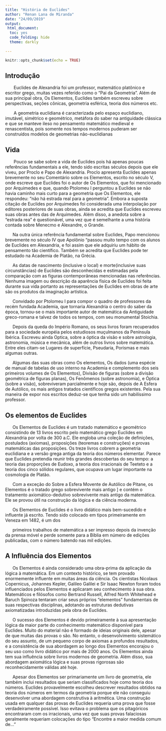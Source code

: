 ```yaml
---
title: "História de Euclides"
author: "Renan Lana de Miranda"
date: "24/09/2019"
output: 
 html_document:
  toc: yes
  code_folding: hide
  theme: darkly
 
---
```


```r
knitr::opts_chunk$set(echo = TRUE)
```

<p style="text-align: justify;">
<!--como colocar link e pular linhas-->

</p>
## **Introdução** 
&#160;&#160;&#160;&#160;&#160;&#160;
Euclides de Alexandria foi um professor, matemático platônico e escritor grego, muitas vezes referido como o "Pai da Geometria". Além de sua principal obra, Os Elementos, Euclides também escreveu sobre perspectivas, seções cônicas, geometria esférica, teoria dos números etc.
<p>
&#160;&#160;&#160;&#160;&#160;&#160;
A geometria euclidiana é caracterizada pelo espaço euclidiano, imutável, simétrico e geométrico, metáfora do saber na antiguidade clássica e que se manteve ileso no pensamento matemático medieval e renascentista, pois somente nos tempos modernos puderam ser construídos modelos de geometrias não-euclidianas
<p>
## **Vida**
&nbsp;&nbsp;&nbsp;&nbsp;&nbsp;&nbsp;
Pouco se sabe sobre a vida de Euclides pois há apenas poucas referências fundamentais a ele, tendo sido escritas séculos depois que ele viveu, por Proclo e Papo de Alexandria. Proclo apresenta Euclides apenas brevemente no seu Comentário sobre os Elementos, escrito no século V, onde escreve que Euclides foi o autor de Os Elementos, que foi mencionado por Arquimedes e que, quando Ptolomeu I perguntou a Euclides se não havia caminho mais curto para a geometria que Os Elementos, ele respondeu: "não há estrada real para a geometria". Embora a suposta citação de Euclides por Arquimedes foi considerada uma interpolação por editores posteriores de suas obras, ainda se acredita que Euclides escreveu suas obras antes das de Arquimedes. Além disso, a anedota sobre a "estrada rea" é questionável, uma vez que é semelhante a uma história contada sobre Menecmo e Alexandre, o Grande.
<p>
&#160;&#160;&#160;&#160;&#160;
Na outra única referência fundamental sobre Euclides, Papo mencionou brevemente no século IV que Apolônio "passou muito tempo com os alunos de Euclides em Alexandria, e foi assim que ele adquiriu um hábito de pensamento tão científico. Também se acredita que Euclides pode ter estudado na Academia de Platão, na Grécia.
<p>
 &#160;&#160;&#160;&#160;&#160;
 As datas de nascimento (inclusive o local) e morte(inclusive suas      circunstâncias) de Euclides são desconhecidas e estimadas pela comparação com as figuras contemporâneas mencionadas nas referências. Nenhuma imagem ou descrição da aparência física de Euclides foi feita durante sua vida portanto as representações de Euclides em obras de arte são os produtos da imaginação artística.
<p>
&#160;&#160;&#160;&#160;&#160;
Convidado por Ptolomeu I para compor o quadro de professores da recém fundada Academia, que tornaria Alexandria o centro do saber da época, tornou-se o mais importante autor de matemática da Antiguidade greco-romana e talvez de todos os tempos, com seu monumental Stoichia.
<p>
&#160;&#160;&#160;&#160;&#160;
Depois da queda do Império Romano, os seus livros foram recuperados para a sociedade européia pelos estudiosos muçulmanos da Península Ibérica. Escreveu ainda Optica, sobre a óptica da visão e sobre astrologia, astronomia, música e mecânica, além de outros livros sobre matemática. Entre eles citam-se Lugares de superfície, Pseudaria, Porismas e mais algumas outras.
<p>
&#160;&#160;&#160;&#160;&#160;
Algumas das suas obras como Os elementos, Os dados (uma espécie de manual de tabelas de uso interno na Academia e complemento dos seis primeiros volumes de Os Elementos), Divisão de figuras (sobre a divisão geométrica de figuras planas), Os Fenômenos (sobre astronomia), e Óptica (sobre a visão), sobreviveram parcialmente e hoje são, depois de A Esfera de Autólico, os mais antigos tratados científicos gregos existentes. Pela sua maneira de expor nos escritos deduz-se que tenha sido um habilíssimo professor.



<p>
## **Os elementos de Euclides**
&#160;&#160;&#160;&#160;&#160;
Os Elementos de Euclides é um tratado matemático e geométrico consistindo de 13 livros escrito pelo matemático grego Euclides em Alexandria por volta de 300 a.C. Ele engloba uma coleção de definições, postulados (axiomas), proposições (teoremas e construções) e provas matemáticas das proposições. Os treze livros cobrem a geometria euclidiana e a versão grega antiga da teoria dos números elementar. Parece que Euclides pretendia reunir três grandes descobertas do seu tempo: a teoria das proporções de Eudoxo, a teoria dos irracionais de Teeteto e a teoria dos cinco sólidos regulares, que ocupava um lugar importante na cosmologia de Platão.
<p>
&#160;&#160;&#160;&#160;&#160;
Com a exceção do Sobre a Esfera Movente de Autólico de Pitane, os Elementos é o tratado grego sobrevivente mais antigo ] e contém o tratamento axiomático-dedutivo sobrevivente mais antigo da matemática. Ele se provou útil na construção da lógica e da ciência moderna.
<p>
&#160;&#160;&#160;&#160;&#160;
Os Elementos de Euclides é o livro didático mais bem-sucedido e influente já escrito. Tendo sido colocado em tipos primeiramente em Veneza em 1482, é um dos
<p>
&#160;&#160;&#160;&#160;&#160;
primeiros trabalhos de matemática a ser impresso depois da invenção da prensa móvel e perde somente para a Bíblia em número de edições publicadas, com o número batendo nas mil edições.
<p>
## **A Influência dos Elementos**
&#160;&#160;&#160;&#160;&#160;
Os Elementos é ainda considerado uma obra-prima da aplicação da lógica à matemática. Em um contexto histórico, se tem provado enormemente influente em muitas áreas da ciência. Os cientistas Nicolaus Copernicus, Johannes Kepler, Galileo Galilei e Sir Isaac Newton foram todos influenciados pelos Elementos e aplicaram seu conhecimento à sua obra. Matemáticos e filósofos como Bertrand Russell, Alfred North Whitehead e Baruch Spinoza tentaram criar seus próprios "elementos" fundamentais de suas respectivas disciplinas, adotando as estruturas dedutivas axiomatizadas introduzidas pela obra de Euclides.
<p>
&#160;&#160;&#160;&#160;&#160;
O sucesso dos Elementos é devido primeiramente à sua apresentação lógica da maior parte do conhecimento matemático disponível para Euclides. Muito do material não é formado de ideias originais dele, apesar de que muitas das provas o são. No entanto, o desenvolvimento sistemático do seu assunto, de um pequeno corpo de axiomas a profundos resultados, e a consistência de sua abordagem ao longo dos Elementos encorajou o seu uso como livro didático por mais de 2000 anos. Os Elementos ainda tem sua influência sobre livros modernos de geometria. Além disso, sua abordagem axiomática lógica e suas provas rigorosas são reconhecidamente válidas até hoje.
<p>
&#160;&#160;&#160;&#160;&#160;
Apesar dos Elementos ser primariamente um livro de geometria, ele também inclui resultados que seriam classificados hoje como teoria dos números. Euclides provavelmente escolheu descrever resultados obtidos na teoria dos números em termos da geometria porque ele não conseguiu desenvolver uma abordagem construtiva à aritmética. Uma construção usada em qualquer das provas de Euclides requeria uma prova que fosse verdadeiramente possível. Isso evitava o problema que os pitagóricos encontraram com os irracionais, uma vez que suas provas falaciosas geralmente requeriam colocações do tipo "Encontre a maior medida comum de..."